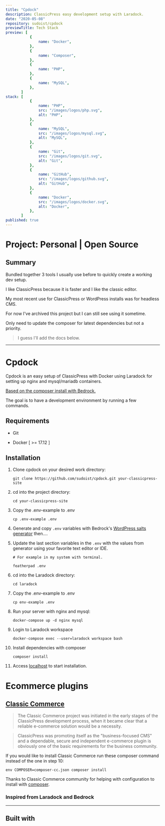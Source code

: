 ```yaml
---
title: "Cpdock"
description: ClassicPress easy development setup with Laradock.
date: "2020-05-08"
repository: sudoist/cpdock
previewTitle: Tech Stack
preview: [
           {
               name: "Docker",
           },
           {
               name: "Composer",
           },
           {
               name: "PHP",
           },
           {
               name: "MySQL",
           },
       ]
stack: [
           {
               name: "PHP",
               src: "/images/logos/php.svg",
               alt: "PHP",
           },
           {
               name: "MySQL",
               src: "/images/logos/mysql.svg",
               alt: "MySQL",
           },
           {
               name: "Git",
               src: "/images/logos/git.svg",
               alt: "Git",
           },
           {
               name: "GitHub",
               src: "/images/logos/github.svg",
               alt: "GitHub",
           },
           {
               name: "Docker",
               src: "/images/logos/docker.svg",
               alt: "Docker",
           },
       ]
published: true
---
```


# Project: Personal | Open Source


## Summary

Bundled together 3 tools I usually use before to quickly create a working dev setup.

I like ClassicPress because it is faster and I like the classic editor.

My most recent use for ClassicPress or WordPress installs was for headless CMS.

For now I've archived this project but I can still see using it sometime.

Only need to update the composer for latest dependencies but not a priority.

> I guess I'll add the docs below.


---


# Cpdock

Cpdock is an easy setup of ClassicPress with Docker using Laradock for setting up nginx and mysql/mariadb containers.

[Based on the composer install with Bedrock.](https://docs.classicpress.net/installing-classicpress/installing-with-composer/#after-installation)

The goal is to have a development environment by running a few commands.

## Requirements

* Git

* Docker [ >= 17.12 ]

## Installation

1. Clone cpdock on your desired work directory:
    ```
    git clone https://github.com/sudoist/cpdock.git your-classicpress-site

    ```
2. cd into the project directory:
    ```
    cd your-classicpress-site

    ```
3. Copy the .env-example to .env
    ```
    cp .env-example .env

    ```
4. Generate and copy `.env` variables with Bedrock's [WordPress salts generator](https://roots.io/salts.html) then....

5. Update the last section variables in the `.env` with the values from generator using your favorite text editor or IDE.

    ```
    # For example in my system with terminal.

    featherpad .env
    ```
6. cd into the Laradock directory:
    ```
    cd laradock

    ```
7. Copy the .env-example to .env
    ```
    cp env-example .env

    ```
8. Run your server with nginx and mysql:
    ```
    docker-compose up -d nginx mysql

    ```
9. Login to Laradock workspace
    ```
    docker-compose exec --user=laradock workspace bash
    ```
10. Install dependencies with composer
    ```
    composer install
    ```
11. Access [localhost](http://localhost/) to start installation.

# Ecommerce plugins

## [Classic Commerce](https://classiccommerce.cc/)

> The Classic Commerce project was initiated in the early stages of the ClassicPress development process, when it became clear that a reliable e-commerce solution would be a necessity.

> ClassicPress was promoting itself as the "business-focused CMS" and a dependable, secure and independent e-commerce plugin is obviously one of the basic requirements for the business community.

If you would like to install Classic Commerce run these composer command instead of the one in step 10: 

```
env COMPOSER=composer-cc.json composer install
```

Thanks to Classic Commerce community for helping with configuration to install with [composer](https://github.com/ClassicPress-research/classic-commerce/issues/239).

### Inspired from Laradock and Bedrock


---


## Built with
